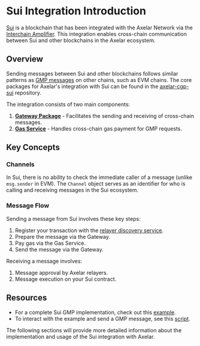 # Sui Integration Introduction


[Sui](https://sui.io/) is a blockchain that has been integrated with the Axelar Network via the [Interchain Amplifier](/dev/amplifier/introduction/). This integration enables cross-chain communication between Sui and other blockchains in the Axelar ecosystem.

## Overview

Sending messages between Sui and other blockchains follows similar patterns as [GMP messages](/dev/general-message-passing/overview/) on other chains, such as EVM chains. The core packages for Axelar's integration with Sui can be found in the [axelar-cgp-sui](https://github.com/axelarnetwork/axelar-cgp-sui) repository.

The integration consists of two main components:

1. **[Gateway Package](https://github.com/axelarnetwork/axelar-cgp-sui/tree/main/move/axelar_gateway)** - Facilitates the sending and receiving of cross-chain messages.
1. **[Gas Service](https://github.com/axelarnetwork/axelar-cgp-sui/tree/main/move/gas_service)** - Handles cross-chain gas payment for GMP requests.

## Key Concepts

### Channels

In Sui, there is no ability to check the immediate caller of a message (unlike `msg.sender` in EVM). The `Channel` object serves as an identifier for who is calling and receiving messages in the Sui ecosystem.

### Message Flow

Sending a message from Sui involves these key steps:

1. Register your transaction with the [relayer discovery service](https://github.com/axelarnetwork/axelar-cgp-sui/tree/main/move/relayer_discovery).
1. Prepare the message via the Gateway.
1. Pay gas via the Gas Service.
1. Send the message via the Gateway.

Receiving a message involves:

1. Message approval by Axelar relayers.
1. Message execution on your Sui contract.

## Resources

- For a complete Sui GMP implementation, check out this [example](https://github.com/axelarnetwork/axelar-cgp-sui/tree/main/move/example).
- To interact with the example and send a GMP message, see this [script](https://github.com/axelarnetwork/axelar-contract-deployments/blob/main/sui/gmp.js).

The following sections will provide more detailed information about the implementation and usage of the Sui integration with Axelar.
